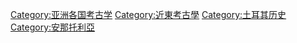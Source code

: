 {{Commonscat|Archaeology in Turkey}}

[[Category:亚洲各国考古学|Category:亚洲各国考古学]]
[[Category:近東考古學|Category:近東考古學]]
[[Category:土耳其历史|Category:土耳其历史]]
[[Category:安那托利亞|Category:安那托利亞]]